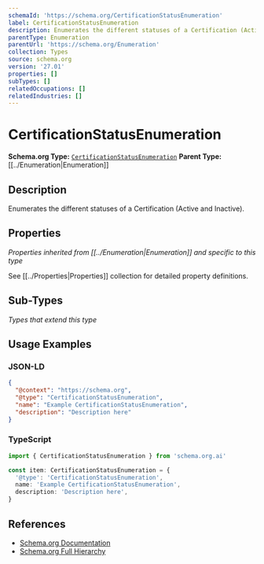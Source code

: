 ```yaml
---
schemaId: 'https://schema.org/CertificationStatusEnumeration'
label: CertificationStatusEnumeration
description: Enumerates the different statuses of a Certification (Active and Inactive).
parentType: Enumeration
parentUrl: 'https://schema.org/Enumeration'
collection: Types
source: schema.org
version: '27.01'
properties: []
subTypes: []
relatedOccupations: []
relatedIndustries: []
---
```

# CertificationStatusEnumeration

**Schema.org Type:** [`CertificationStatusEnumeration`](https://schema.org/CertificationStatusEnumeration)
**Parent Type:** [[../Enumeration|Enumeration]]

## Description

Enumerates the different statuses of a Certification (Active and Inactive).

## Properties

*Properties inherited from [[../Enumeration|Enumeration]] and specific to this type*

See [[../Properties|Properties]] collection for detailed property definitions.

## Sub-Types

*Types that extend this type*

## Usage Examples

### JSON-LD

```json
{
  "@context": "https://schema.org",
  "@type": "CertificationStatusEnumeration",
  "name": "Example CertificationStatusEnumeration",
  "description": "Description here"
}
```

### TypeScript

```typescript
import { CertificationStatusEnumeration } from 'schema.org.ai'

const item: CertificationStatusEnumeration = {
  '@type': 'CertificationStatusEnumeration',
  name: 'Example CertificationStatusEnumeration',
  description: 'Description here',
}
```

## References

- [Schema.org Documentation](https://schema.org/CertificationStatusEnumeration)
- [Schema.org Full Hierarchy](https://schema.org/docs/full.html)
